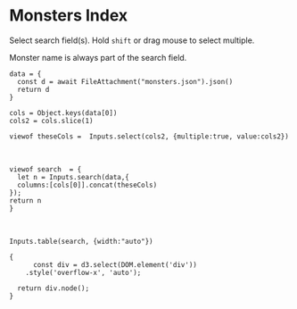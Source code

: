 # Monsters Index

Select search field(s). Hold `shift` or drag mouse to select multiple. 

Monster name is always part of the search field. 

```ojs
data = {
  const d = await FileAttachment("monsters.json").json()
  return d
}
```

```ojs
cols = Object.keys(data[0])
cols2 = cols.slice(1)
```

```ojs
viewof theseCols =  Inputs.select(cols2, {multiple:true, value:cols2})
```

<br>

```ojs
viewof search  = {
  let n = Inputs.search(data,{
  columns:[cols[0]].concat(theseCols)
});
return n
}
```

<br>

::: {.column-screen .table-responsive}
```ojs
Inputs.table(search, {width:"auto"})

{
      const div = d3.select(DOM.element('div'))
    .style('overflow-x', 'auto');

  return div.node();
}
```

::: 